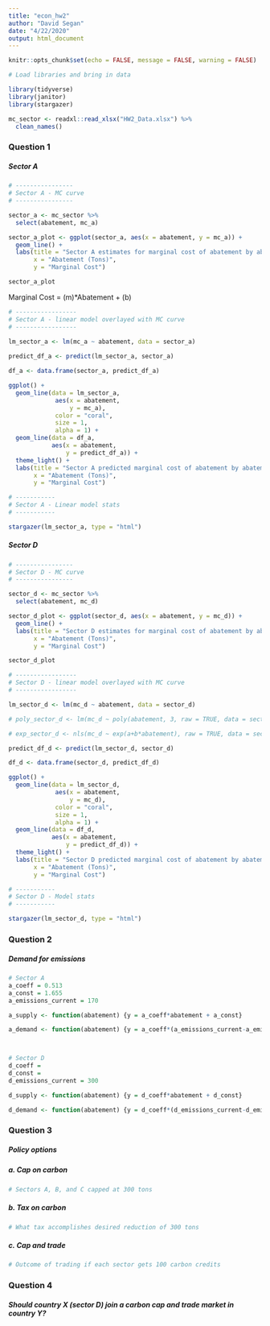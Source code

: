 ```yaml
---
title: "econ_hw2"
author: "David Segan"
date: "4/22/2020"
output: html_document
---
```


```r
knitr::opts_chunk$set(echo = FALSE, message = FALSE, warning = FALSE)
```

```r

# Load libraries and bring in data

library(tidyverse)
library(janitor)
library(stargazer)

mc_sector <- readxl::read_xlsx("HW2_Data.xlsx") %>% 
  clean_names()

```

### Question 1
##### Sector A

```r
# ----------------
# Sector A - MC curve
# ----------------

sector_a <- mc_sector %>% 
  select(abatement, mc_a)

sector_a_plot <- ggplot(sector_a, aes(x = abatement, y = mc_a)) + 
  geom_line() +
  labs(title = "Sector A estimates for marginal cost of abatement by abatement levels",
       x = "Abatement (Tons)",
       y = "Marginal Cost")

sector_a_plot

```

Marginal Cost = (m)*Abatement + (b)

```r
# -----------------
# Sector A - linear model overlayed with MC curve
# -----------------

lm_sector_a <- lm(mc_a ~ abatement, data = sector_a)
  
predict_df_a <- predict(lm_sector_a, sector_a)

df_a <- data.frame(sector_a, predict_df_a)

ggplot() +
  geom_line(data = lm_sector_a,
             aes(x = abatement,
                 y = mc_a),
             color = "coral",
             size = 1, 
             alpha = 1) +
  geom_line(data = df_a,
            aes(x = abatement,
                y = predict_df_a)) +
  theme_light() +
  labs(title = "Sector A predicted marginal cost of abatement by abatement levels",
       x = "Abatement (Tons)",
       y = "Marginal Cost")
```

```r

# -----------
# Sector A - Linear model stats
# -----------

stargazer(lm_sector_a, type = "html")
```

##### Sector D

```r
# ----------------
# Sector D - MC curve
# ----------------

sector_d <- mc_sector %>% 
  select(abatement, mc_d)

sector_d_plot <- ggplot(sector_d, aes(x = abatement, y = mc_d)) + 
  geom_line() +
  labs(title = "Sector D estimates for marginal cost of abatement by abatement levels",
       x = "Abatement (Tons)",
       y = "Marginal Cost")

sector_d_plot
```
```r
# -----------------
# Sector D - linear model overlayed with MC curve
# -----------------

lm_sector_d <- lm(mc_d ~ abatement, data = sector_d)

# poly_sector_d <- lm(mc_d ~ poly(abatement, 3, raw = TRUE, data = sector_d))

# exp_sector_d <- nls(mc_d ~ exp(a+b*abatement), raw = TRUE, data = sector_d)

predict_df_d <- predict(lm_sector_d, sector_d)

df_d <- data.frame(sector_d, predict_df_d)

ggplot() +
  geom_line(data = lm_sector_d,
             aes(x = abatement,
                 y = mc_d),
             color = "coral",
             size = 1, 
             alpha = 1) +
  geom_line(data = df_d,
            aes(x = abatement,
                y = predict_df_d)) +
  theme_light() +
  labs(title = "Sector D predicted marginal cost of abatement by abatement levels",
       x = "Abatement (Tons)",
       y = "Marginal Cost")
```

```r

# -----------
# Sector D - Model stats
# -----------

stargazer(lm_sector_d, type = "html")
```


### Question 2
##### Demand for emissions

```r

# Sector A
a_coeff = 0.513
a_const = 1.655
a_emissions_current = 170

a_supply <- function(abatement) {y = a_coeff*abatement + a_const}

a_demand <- function(abatement) {y = a_coeff*(a_emissions_current-a_emissions_new)+a_const}



# Sector D
d_coeff = 
d_const = 
d_emissions_current = 300

d_supply <- function(abatement) {y = d_coeff*abatement + d_const}

d_demand <- function(abatement) {y = d_coeff*(d_emissions_current-d_emissions_new)+d_const}

```

### Question 3
##### Policy options

##### a. Cap on carbon
```r
# Sectors A, B, and C capped at 300 tons


```

##### b. Tax on carbon
```r
# What tax accomplishes desired reduction of 300 tons


```

##### c. Cap and trade
```r
# Outcome of trading if each sector gets 100 carbon credits


```

### Question 4
##### Should country X (sector D) join a carbon cap and trade market in country Y?



